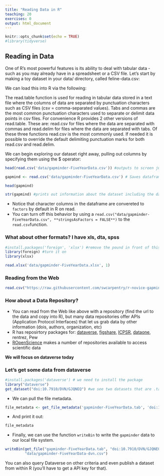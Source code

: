 ```yaml
---
title: "Reading Data in R"
teaching: 20
exercises: 0
output: html_document
---
```


```r
knitr::opts_chunk$set(echo = TRUE)
#library(tidyverse)
```

## Reading in Data

One of R’s most powerful features is its ability to deal with tabular data - such as you may already have in a spreadsheet or a CSV file. Let’s start by making a toy dataset in your data/ directory, called feline-data.csv:

We can load this into R via the following:

The read.table function is used for reading in tabular data stored in a text file where the columns of data are separated by punctuation characters such as CSV files (csv = comma-separated values). Tabs and commas are the most common punctuation characters used to separate or delimit data points in csv files. For convenience R provides 2 other versions of read.table. These are: read.csv for files where the data are separated with commas and read.delim for files where the data are separated with tabs. Of these three functions read.csv is the most commonly used. If needed it is possible to override the default delimiting punctuation marks for both read.csv and read.delim.

We can begin exploring our dataset right away, pulling out columns by specifying them using the $ operator:

```r
head(read.csv('data/gapminder-FiveYearData.csv')) #outputs to screen just top of dataframe

```

```r
gapmind <- read.csv('data/gapminder-FiveYearData.csv') # Saves dataframe as variable (see Environment top right change)
```

```r
head(gapmind)
```

```r
str(gapmind) #prints out information about the dataset including the data types (v. important in plotting)

```

* Notice that character columns in the dataframe are convereted to `factors` by default in R on read.
* You can turn off this behavior by using a `read.csv("data/gapminder-FiveYearData.csv", **stringsAsFactors = FALSE**)` to the `read.csv`function.

### What about other formats? I have xls, dta, spss

```r
#install.packages('foreign', 'xlsx') #remove the pound in front of this line to install it, if you haven't yet
library(foreign) #turn it on
library(xlsx)
```

```r
read.xlsx('data/gapminder-FiveYearData.xlsx', 1)
```

### Reading from the Web

```r
read.csv("https://raw.githubusercontent.com/swcarpentry/r-novice-gapminder/gh-pages/_episodes_rmd/data/gapminder-FiveYearData.csv")
```

### How about a Data Repository?

* You can read from the Web like above with a repository (find the url to the data and copy into R), but many data repositories offer APIs (Application Protocol Interfaces) that let us grab data by other information (dois, authors, organization, etc)
* R has reposirtory packages for: [dataverse](https://cran.r-project.org/web/packages/dataverse/index.html), [figshare](https://cran.r-project.org/web/packages/rfigshare/index.html), [ICPSR](https://cran.r-project.org/web/packages/icpsrdata/index.html), [dataone](https://cran.r-project.org/web/packages/dataone/index.html), rentrez, Pew
* [ROpenScience](https://ropensci.org/) makes a number of repositories available to access scientific data

**We will focus on dataverse today**

### Let's get some data from dataverse

```r
#install.packages('dataverse') # we need to install the package
library("dataverse")
get_dataset("doi:10.7910/DVN/GJQNEQ") #we see two datasets that are .tab
```

* We can pull the file metadata.

```r
file_metadata <- get_file_metadata('gapminder-FiveYearData.tab', 'doi:10.7910/DVN/GJQNEQ')
```

* And print it out:

```r
file_metadata
```
* Finally, we can use the function `writeBin` to write the `gapminder` data to our local file system.

```r
writeBin(get_file("gapminder-FiveYearData.tab", "doi:10.7910/DVN/GJQNEQ"),
         "data/gapminder-FiveYearData-dvn.csv")
```

You can also query Dataverse on other criteria and even publish a dataset from within R (you'll have to get a API key for that).

